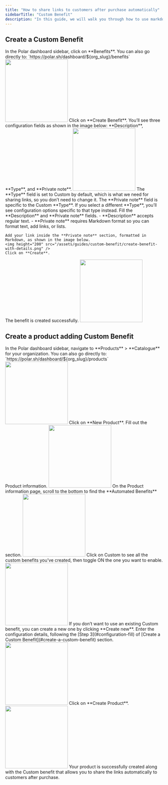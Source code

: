 ```yaml
---
title: "How to share links to customers after purchase automatically"
sidebarTitle: "Custom Benefit"
description: "In this guide, we will walk you through how to use markdown in a Custom Benefit to share links with customers after purchase automatically."
---
```


## Create a Custom Benefit
<Steps>
<Step title = "Go to Benefits">
        In the Polar dashboard sidebar, click on **Benefits**.
        You can also go directly to:  
        `https://polar.sh/dashboard/${org_slug}/benefits`
    <img height="200" src="/assets/guides/custom-benefit/benefits-page.png" />
</Step>
<Step title = "Click on Create Benefit">
    Click on **Create Benefit**. You’ll see three configuration fields as shown in the image below: **Description**, **Type**, and **Private note**.  
    <img height="200" src="/assets/guides/custom-benefit/create-benefit.png" />
    The **Type** field is set to Custom by default, which is what we need for sharing links, so you don’t need to change it.
    <Info>
    The **Private note** field is specific to the Custom **Type**.  If you select a different **Type**, you’ll see configuration options specific to that type instead. 
    </Info>
</Step>
<Step title = "Fill the configuration fields">
    <a id="configuration-fill"></a>
    Fill the **Description** and **Private note** fields. 
    - **Description** accepts regular text.
    - **Private note** requires Markdown format so you can format text, add links, or lists.  
    
    Add your link inside the **Private note** section, formatted in Markdown, as shown in the image below.
    <img height="200" src="/assets/guides/custom-benefit/create-benefit-with-details.png" />
    Click on **Create**.
</Step>
<Step title = "Benefit created">
    The benefit is created successfully.
    <img height="200" src="/assets/guides/custom-benefit/benefit-created.png" />
</Step>
</Steps>

## Create a product adding Custom Benefit
<Steps>
<Step title="Go to Products Catalogue">
    In the Polar dashboard sidebar, navigate to **Products** > **Catalogue** for your organization.  
    You can also go directly to:  
    `https://polar.sh/dashboard/${org_slug}/products`
    <img height="200" src="/assets/guides/custom-benefit/product-catalogue.png" />
    
</Step>
<Step title = "Fill new Product information">
    Click on **New Product**. Fill out the Product information.
    <img height="200" src="/assets/guides/custom-benefit/create-product-1.png" />
</Step>
<Step title = "Scroll to Automated Benefits">
    On the Product information page, scroll to the bottom to find the **Automated Benefits** section.
    <img height="200" src="/assets/guides/custom-benefit/create-product2.png" />
</Step>
<Step title = "Select your Custom Benefit">
    Click on Custom to see all the custom benefits you’ve created, then toggle ON the one you want to enable.
    <img height="200" src="/assets/guides/custom-benefit/create-product3.png" />
<Info>
    If you don’t want to use an existing Custom benefit, you can create a new one by clicking **Create new**. 
    Enter the configuration details, following the [Step 3](#configuration-fill) of [Create a Custom Benefit](#create-a-custom-benefit) section.
    <img height="200" src="/assets/guides/custom-benefit/create-product4.png" />
</Info>
</Step>
<Step title = "Product Setup complete">
    Click on **Create Product**. 
    <img height="200" src="/assets/guides/custom-benefit/product-created.png" />
    Your product is successfully created along with the Custom benefit that allows you to share the links automatically to customers after purchase.
</Step>
</Steps>